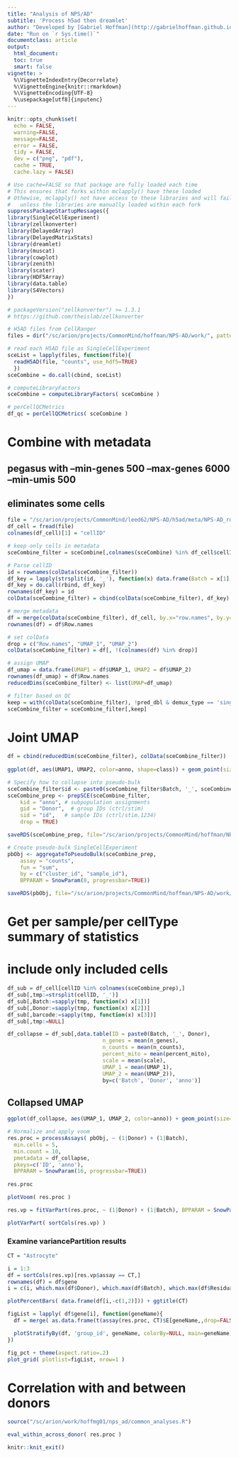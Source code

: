 ```yaml
---
title: "Analysis of NPS/AD"
subtitle: 'Process h5ad then dreamlet'
author: "Developed by [Gabriel Hoffman](http://gabrielhoffman.github.io/)"
date: "Run on `r Sys.time()`"
documentclass: article
output: 
  html_document:
  toc: true
  smart: false
vignette: >
  %\VignetteIndexEntry{Decorrelate}
  %\VignetteEngine{knitr::rmarkdown}
  %\VignetteEncoding{UTF-8}
  %\usepackage[utf8]{inputenc}
---
```



<!--- 

cd /hpc/users/hoffmg01/work/nps_ad
ml python
R
# rm -rf analysis_1_cache/

system("ml git; git pull")
rmarkdown::render("analysis_1.Rmd");


# https://hoffmg01.u.hpc.mssm.edu/nps_ad/


ml git
cd ~/build2/dreamlet
git pull
R CMD INSTALL .




# Refin batch info
# need to add super- and sub-batch variable
# NPSAD-20210128-A2-HTO
# NPSAD-20210127-A4-HTO


table(df_sub$Batch)

xtabs(~Batch + Donor, df_sub[Batch=="NPSAD-20201013-A2-HTO",])

xtabs(~Batch + Donor, df_sub[Donor %in% c('127575', '129185', '1873', '194566',  '949', '95666591'),])







devtools::reload("/hpc/users/hoffmg01/build2/dreamlet")

# Concatenate H5AD files
# Keeps counts as integers so uses less memory than 
# concatenating in R
ml python
cd /hpc/users/hoffmg01/work/nps_ad

# prefix
OUTFILE=/sc/arion/projects/CommonMind/hoffman/NPS-AD/work/NPSAD_concat

BATCHES=(1 2 3)

for B in ${BATCHES[@]}; do

  # list of H5AD files
  ls /sc/arion/projects/CommonMind/leed62/NPS-AD/h5ad/r${B}/NPSAD*.h5ad > file.txt

  # concatenate
  ./concat_h5ad.py -i file.txt -o ${OUTFILE}_${B}.h5ad
done



--->



```r
knitr::opts_chunk$set(
  echo = FALSE,
  warning=FALSE,
  message=FALSE,
  error = FALSE,
  tidy = FALSE,
  dev = c("png", "pdf"),
  cache = TRUE,
  cache.lazy = FALSE)
```

```r
# Use cache=FALSE so that package are fully loaded each time
# This ensures that forks within mclapply() have these loaded
# Othewise, mclapply() not have access to these libraries and will fail 
#   unless the libraries are manually loaded within each fork
suppressPackageStartupMessages({
library(SingleCellExperiment)
library(zellkonverter)
library(DelayedArray)
library(DelayedMatrixStats)
library(dreamlet)
library(muscat)
library(cowplot)
library(zenith)
library(scater)
library(HDF5Array)
library(data.table)
library(S4Vectors)
})

# packageVersion("zellkonverter") >= 1.3.1
# https://github.com/theislab/zellkonverter

```


```r
# H5AD files from CellRanger
files = dir("/sc/arion/projects/CommonMind/hoffman/NPS-AD/work/", pattern="NPSAD_concat.*h5ad", full.names=TRUE)

# read each H5AD file as SingleCellExperiment
sceList = lapply(files, function(file){
  readH5AD(file, "counts", use_hdf5=TRUE)
  })
sceCombine = do.call(cbind, sceList)
```

```r
# computeLibraryFactors
sceCombine = computeLibraryFactors( sceCombine )

# perCellQCMetrics
df_qc = perCellQCMetrics( sceCombine )
```

# Combine with metadata
## pegasus with --min-genes 500 --max-genes 6000 --min-umis 500
## eliminates some cells
```r
file = "/sc/arion/projects/CommonMind/leed62/NPS-AD/h5ad/meta/NPS-AD_roundMerged_meta.csv"
df_cell = fread(file)
colnames(df_cell)[1] = "cellID"

# keep only cells in metadata
sceCombine_filter = sceCombine[,colnames(sceCombine) %in% df_cell$cellID]

# Parse cellID
id = rownames(colData(sceCombine_filter))
df_key = lapply(strsplit(id, '_'), function(x) data.frame(Batch = x[1], Donor = x[2], barcode = x[3]))
df_key = do.call(rbind, df_key)
rownames(df_key) = id
colData(sceCombine_filter) = cbind(colData(sceCombine_filter), df_key)

# merge metadata
df = merge(colData(sceCombine_filter), df_cell, by.x="row.names", by.y="cellID", all.x=TRUE)
rownames(df) = df$Row.names

# set colData
drop = c("Row.names", "UMAP_1", "UMAP_2")
colData(sceCombine_filter) = df[, !(colnames(df) %in% drop)]

# assign UMAP
df_umap = data.frame(UMAP1 = df$UMAP_1, UMAP2 = df$UMAP_2)
rownames(df_umap) = df$Row.names
reducedDims(sceCombine_filter) <- list(UMAP=df_umap)

# filter based on QC
keep = with(colData(sceCombine_filter), !pred_dbl & demux_type == 'singlet' & passed_qc)
sceCombine_filter = sceCombine_filter[,keep]
```

# Joint UMAP
```r
df = cbind(reducedDim(sceCombine_filter), colData(sceCombine_filter))
  
ggplot(df, aes(UMAP1, UMAP2, color=anno, shape=class)) + geom_point(size=.05) + theme_classic() + theme(aspect.ratio=1) + guides(colour = guide_legend(override.aes = list(size = 1.5)))
```

```r
# Specify how to collapse into pseudo-bulk
sceCombine_filter$id <- paste0(sceCombine_filter$Batch, '_', sceCombine_filter$Donor)
sceCombine_prep <- prepSCE(sceCombine_filter, 
    kid = "anno", # subpopulation assignments
    gid = "Donor",  # group IDs (ctrl/stim)
    sid = "id",   # sample IDs (ctrl/stim.1234)
    drop = TRUE)

saveRDS(sceCombine_prep, file="/sc/arion/projects/CommonMind/hoffman/NPS-AD/work/sceCombine_prep.RDS" )

# Create pseudo-bulk SingleCellExperiment
pbObj <- aggregateToPseudoBulk(sceCombine_prep,
    assay = "counts", 
    fun = "sum",
    by = c("cluster_id", "sample_id"),
    BPPARAM = SnowParam(8, progressbar=TRUE))

saveRDS(pbObj, file="/sc/arion/projects/CommonMind/hoffman/NPS-AD/work/pbObj.RDS" )
```



<!--- 
# sceCombine_prep = readRDS("/sc/arion/projects/CommonMind/hoffman/NPS-AD/work/sceCombine_prep.RDS" )

pbObj = readRDS("/sc/arion/projects/CommonMind/hoffman/NPS-AD/work/pbObj.RDS")
--->


# Get per sample/per cellType summary of statistics
# include only included cells
```r
df_sub = df_cell[cellID %in% colnames(sceCombine_prep),]
df_sub[,tmp:=strsplit(cellID, '_')]
df_sub[,Batch:=sapply(tmp, function(x) x[1])]
df_sub[,Donor:=sapply(tmp, function(x) x[2])]
df_sub[,barcode:=sapply(tmp, function(x) x[3])]
df_sub[,tmp:=NULL]

df_collapse = df_sub[,data.table(ID = paste0(Batch, '_', Donor),
                              n_genes = mean(n_genes),
                              n_counts = mean(n_counts),
                              percent_mito = mean(percent_mito),
                              scale = mean(scale),
                              UMAP_1 = mean(UMAP_1),
                              UMAP_2 = mean(UMAP_2)),
                              by=c('Batch', 'Donor', 'anno')]
```

## Collapsed UMAP
```r
ggplot(df_collapse, aes(UMAP_1, UMAP_2, color=anno)) + geom_point(size=.05) + theme_classic() + theme(aspect.ratio=1) + guides(colour = guide_legend(override.aes = list(size = 1.5)))
```


```r
# Normalize and apply voom
res.proc = processAssays( pbObj, ~ (1|Donor) + (1|Batch), 
  min.cells = 5,
  min.count = 10, 
  pmetadata = df_collapse,  
  pkeys=c('ID', 'anno'),
  BPPARAM = SnowParam(16, progressbar=TRUE))
  
res.proc
```



```r
plotVoom( res.proc )
```



```r
res.vp = fitVarPart(res.proc, ~ (1|Donor) + (1|Batch), BPPARAM = SnowParam(18, progressbar=TRUE))
```


```r
plotVarPart( sortCols(res.vp) )
```

### Examine variancePartition results
```r
CT = "Astrocyte"

i = 1:3
df = sortCols(res.vp)[res.vp$assay == CT,]
rownames(df) = df$gene
i = c(i, which.max(df$Donor), which.max(df$Batch), which.max(df$Residuals))

plotPercentBars( data.frame(df[i,-c(1,2)])) + ggtitle(CT)
```

```r
figList = lapply( df$gene[i], function(geneName){
  df = merge( as.data.frame(t(assay(res.proc, CT)$E[geneName,,drop=FALSE])), colData(res.proc), by="row.names")

  plotStratifyBy(df, 'group_id', geneName, colorBy=NULL, main=geneName) + theme(aspect.ratio=1)
})

fig_pct + theme(aspect.ratio=.2)
plot_grid( plotlist=figList, nrow=1 )
```


# Correlation with and between donors
```r
source("/sc/arion/work/hoffmg01/nps_ad/common_analyses.R")

eval_within_across_donor( res.proc )
```








```r
knitr::knit_exit()
```











